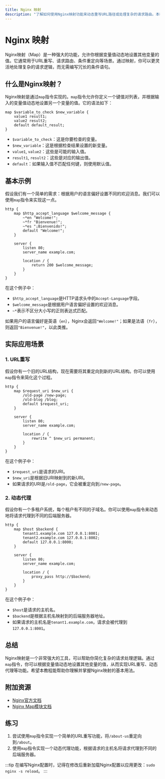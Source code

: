 ```yaml
---
title: Nginx 映射
description: "了解如何使用Nginx映射功能来动态重写URL路径或处理复杂的请求路由。本教程适合初学者，包含详细的解释、代码示例和实际应用场景。"
---
```


# Nginx 映射

Nginx映射（Map）是一种强大的功能，允许你根据变量值动态地设置其他变量的值。它通常用于URL重写、请求路由、条件重定向等场景。通过映射，你可以更灵活地处理复杂的请求逻辑，而无需编写冗长的条件语句。

## 什么是Nginx映射？

Nginx映射是通过`map`指令实现的。`map`指令允许你定义一个键值对列表，并根据输入的变量值动态地设置另一个变量的值。它的语法如下：

```nginx
map $variable_to_check $new_variable {
    value1 result1;
    value2 result2;
    default default_result;
}
```

- `$variable_to_check`：这是你要检查的变量。
- `$new_variable`：这是根据检查结果设置的新变量。
- `value1`, `value2`：这些是可能的输入值。
- `result1`, `result2`：这些是对应的输出值。
- `default`：如果输入值不匹配任何键，则使用默认值。

## 基本示例

假设我们有一个简单的需求：根据用户的语言偏好设置不同的欢迎消息。我们可以使用`map`指令来实现这一点。

```nginx
http {
    map $http_accept_language $welcome_message {
        ~*en "Welcome!";
        ~*fr "Bienvenue!";
        ~*es "¡Bienvenido!";
        default "Welcome!";
    }

    server {
        listen 80;
        server_name example.com;

        location / {
            return 200 $welcome_message;
        }
    }
}
```

在这个例子中：
- `$http_accept_language`是HTTP请求头中的`Accept-Language`字段。
- `$welcome_message`是根据用户语言偏好设置的欢迎消息。
- `~*`表示不区分大小写的正则表达式匹配。

如果用户的语言偏好是英语（`en`），Nginx会返回`"Welcome!"`；如果是法语（`fr`），则返回`"Bienvenue!"`，以此类推。

## 实际应用场景

### 1. URL重写

假设你有一个旧的URL结构，现在需要将其重定向到新的URL结构。你可以使用`map`指令来简化这个过程。

```nginx
http {
    map $request_uri $new_uri {
        /old-page /new-page;
        /old-blog /blog;
        default $request_uri;
    }

    server {
        listen 80;
        server_name example.com;

        location / {
            rewrite ^ $new_uri permanent;
        }
    }
}
```

在这个例子中：
- `$request_uri`是请求的URI。
- `$new_uri`是根据旧URI映射到的新URI。
- 如果请求的URI是`/old-page`，它会被重定向到`/new-page`。

### 2. 动态代理

假设你有一个多租户系统，每个租户有不同的子域名。你可以使用`map`指令来动态地将请求代理到不同的后端服务器。

```nginx
http {
    map $host $backend {
        tenant1.example.com 127.0.0.1:8001;
        tenant2.example.com 127.0.0.1:8002;
        default 127.0.0.1:8000;
    }

    server {
        listen 80;
        server_name example.com;

        location / {
            proxy_pass http://$backend;
        }
    }
}
```

在这个例子中：
- `$host`是请求的主机名。
- `$backend`是根据主机名映射到的后端服务器地址。
- 如果请求的主机名是`tenant1.example.com`，请求会被代理到`127.0.0.1:8001`。

## 总结

Nginx映射是一个非常强大的工具，可以帮助你简化复杂的请求处理逻辑。通过`map`指令，你可以根据变量值动态地设置其他变量的值，从而实现URL重写、动态代理等功能。希望本教程能帮助你理解并掌握Nginx映射的基本用法。

## 附加资源

- [Nginx官方文档](https://nginx.org/en/docs/)
- [Nginx Map模块文档](https://nginx.org/en/docs/http/ngx_http_map_module.html)

## 练习

1. 尝试使用`map`指令实现一个简单的URL重写功能，将`/about-us`重定向到`/about`。
2. 使用`map`指令实现一个动态代理功能，根据请求的主机名将请求代理到不同的后端服务器。

:::tip
在编写Nginx配置时，记得在修改后重新加载Nginx配置以应用更改：`sudo nginx -s reload`。
:::